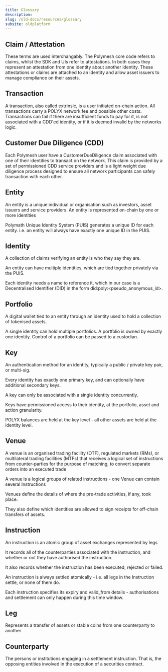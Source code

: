 ```yaml
---
title: Glossary
description:
slug: /old-docs/resources/glossary
subsite: oldplatform
---
```


## Claim / Attestation

These terms are used interchangably. The Polymesh core code refers to claims, whilst the SDK and UIs refer to attestations. In both cases they represent an attestation from one identity about another identity. These attestations or claims are attached to an identity and allow asset issuers to manage compliance on their assets.

## Transaction

A transaction, also called extrinsic, is a user initiated on-chain action. All transactions carry a POLYX network fee and possible other costs. Transactions can fail if there are insufficient funds to pay for it, is not associated with a CDD'ed identity, or if it is deemed invalid by the networks logic.

## Customer Due Diligence (CDD)

Each Polymesh user have a CustomerDueDiligence claim associated with one of their identities to transact on the network. This claim is provided by a set of permissioned CDD service providers and is a light weight due diligence process designed to ensure all network participants can safely transaction with each other.

## Entity

An entity is a unique individual or organisation such as investors, asset issuers and service providers. An entity is represented on-chain by one or more identities

Polymath Unique Identity System (PUIS) generates a unique ID for each entity. i.e. an entity will always have exactly one unique ID in the PUIS.

## Identity

A collection of claims verifying an entity is who they say they are.

An entity can have multiple identities, which are tied together privately via the PUIS.

Each identity needs a name to reference it, which in our case is a Decentralised Identifier (DID) in the form did:poly:<pseudo_anonymous_id>.

## Portfolio

A digital wallet tied to an entity through an identity used to hold a collection of tokenised assets.

A single identity can hold multiple portfolios. A portfolio is owned by exactly one identity. Control of a portfolio can be passed to a custodian.

## Key

An authentication method for an identity, typically a public / private key pair, or multi-sig. 

Every identity has exactly one primary key, and can optionally have additional secondary keys.

A key can only be associated with a single identity concurrently.

Keys have permissioned access to their identity, at the portfolio, asset and action granularity.

POLYX balances are held at the key level - all other assets are held at the identity level.

## Venue

A venue is an organised trading facility (OTF), regulated markets (RMs), or multilateral trading facilities (MTFs) that receives a logical set of instructions from counter-parties for the purpose of matching, to convert separate orders into an executed trade

A venue is a logical groups of related instructions - one Venue can contain several Instructions

Venues define the details of where the pre-trade activities, if any, took place.

They also define which identities are allowed to sign receipts for off-chain transfers of assets.

## Instruction

An instruction is an atomic group of asset exchanges represented by legs

It records all of the counterparties associated with the instruction, and whether or not they have authorised the instruction.

It also records whether the instruction has been executed, rejected or failed.

An instruction is always settled atomically - i.e. all legs in the Instruction settle, or none of them do.

Each instruction specifies its expiry and valid_from details - authorisations and settlement can only happen during this time window.

## Leg

Represents a transfer of assets or stable coins from one counterparty to another

## Counterparty

The persons or institutions engaging in a settlement instruction. That is, the opposing entities involved in the execution of a securities contract.
